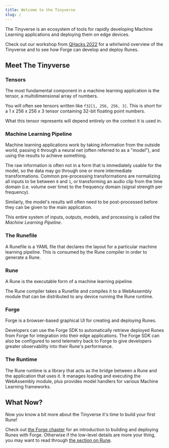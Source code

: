 ```yaml
---
title: Welcome to the Tinyverse
slug: /
---
```


The Tinyverse is an ecosystem of tools for rapidly developing Machine Learning
applications and deploying them on edge devices.

Check out our workshop from [QHacks 2022][qhacks] for a whirlwind overview of
the Tinyverse and to see how Forge can develop and deploy Runes.


<ReactPlayer
  controls
  width="100%"
  url="https://www.youtube.com/watch?v=tytpelD128s&t=91s"
/>

## Meet The Tinyverse

### Tensors

The most fundamental component in a machine learning application is the tensor,
a multidimensional array of numbers.

You will often see tensors written like `f32[1, 256, 256, 3]`. This is short for
a 1 x 256 x 256 x 3 tensor containing 32-bit floating point numbers.

What this tensor represents will depend entirely on the context it is used in.

### Machine Learning Pipeline

Machine learning applications work by taking information from the outside world,
passing it through a neural net (often referred to as a "model"), and using the
results to achieve something.

The raw information is often not in a form that is immediately usable for the
model, so the data may go through one or more intermediate transformations.
Common pre-processing transformations are normalizing all inputs to be between
`0` and `1`, or transforming an audio clip from the time domain (i.e. volume
over time) to the frequency domain (signal strength per frequency).

Similarly, the model's results will often need to be post-processed before they
can be given to the main application.

This entire system of inputs, outputs, models, and processing is called the
_Machine Learning Pipeline_.

### The Runefile

A Runefile is a YAML file that declares the layout for a particular machine
learning pipeline. This is consumed by the Rune compiler in order to generate a
Rune.

### Rune

A Rune is the executable form of a machine learning pipeline.

The Rune compiler takes a Runefile and compiles it to a WebAssembly module that
can be distributed to any device running the Rune runtime.

### Forge

Forge is a browser-based graphical UI for creating and deploying Runes.

Developers can use the Forge SDK to automatically retrieve deployed Runes from
Forge for integration into their edge applications. The Forge SDK can also be
configured to send telemetry back to Forge to give developers greater
observability into their Rune's performance.

### The Runtime

The Rune runtime is a library that acts as the bridge between a Rune and the
application that uses it. It manages loading and executing the WebAssembly
module, plus provides model handlers for various Machine Learning frameworks.

## What Now?

Now you know a bit more about the Tinyverse it's time to build your first Rune!

Check out [the Forge chapter](/docs/hammer-forge-studio/overview) for an introduction to
building and deploying Runes with Forge. Otherwise if the low-level details are
more your thing, you may want to read through [the section on
Rune](/docs/rune/overview).

[qhacks]: https://qhacks.io/
